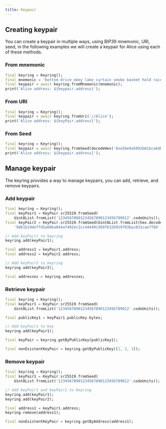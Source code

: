 ```yaml
---
title: Keypair
---
```


## Creating keypair

You can create a keypair in multiple ways, using BIP39 mnemonic, URI, seed, in the following examples we will create a keypair for Alice using each of these methods.

### From mnemonic

```dart
final keyring = Keyring();
final mnemonic = 'bottom drive obey lake curtain smoke basket hold race lonely fit walk//Alice';
final keypair = await keyring.fromMnemonic(mnemonic);
print('Alice address: ${keypair.address}');
```

### From URI

```dart
final keyring = Keyring();
final keypair = await keyring.fromUri('//Alice');
print('Alice address: ${keyPair.address}');
```

### From Seed

```dart
final keyring = Keyring();
final keypair = await keyring.fromSeed(decodeHex('0xe5be9a5092b81bca64be81d212e7f2f9eba183bb7a90954f7b76361f6edb5c0a'));
print('Alice address: ${keypair.address}');
```

## Manage keypair

The keyring provides a way to manage keypairs, you can add, retrieve, and remove keypairs.

### Add keypair

```dart
final keyring = Keyring();
final keyPair1 = KeyPair.sr25519.fromSeed(
    Uint8List.fromList('12345678901234567890123456789012'.codeUnits));
final keyPair2 = KeyPair.sr25519.fromSeed(Uint8List.fromList(hex.decode(
    '9d61b19deffd5a60ba844af492ec2cc44449c5697b326919703bac031cae7f60'));

// Add keyPair1 to keyring
keyring.add(keyPair1);

final address1 = keyPair1.address;
final address2 = keyPair2.address;

// Add keyPair2 to keyring
keyring.add(keyPair2);

final addresses = keyring.addresses;
```

### Retrieve keypair

```dart
final keyring = Keyring();
final keyPair1 = KeyPair.sr25519.fromSeed(
    Uint8List.fromList('12345678901234567890123456789012'.codeUnits));

final publicKey1 = keyPair1.publicKey.bytes;

// Add keyPair1 to key
keyring.add(keyPair1);

final keyPair = keyring.getByPublicKey(publicKey1);

final nonExistentKeyPair = keyring.getByPublicKey([1, 2, 3]);
```

### Remove keypair

```dart
final keyring = Keyring();
final keyPair1 = KeyPair.sr25519.fromSeed(
    Uint8List.fromList('12345678901234567890123456789012'.codeUnits));

// Add keyPair1 and keyPair2 to keyring
keyring.add(keyPair1);
keyring.add(keyPair2);

final address1 = keyPair1.address;
keyring.remove(address1);

final nonExistentKeyPair = keyring.getByAddress(address1);
```